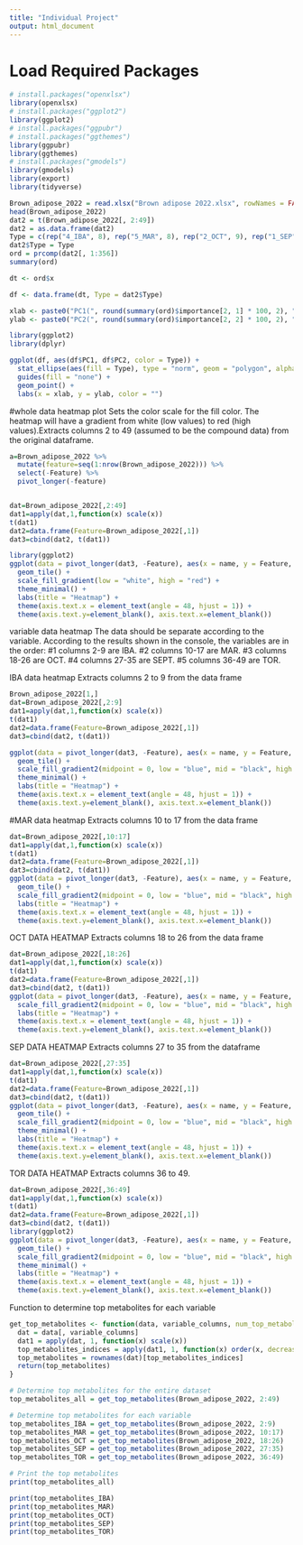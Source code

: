 ```yaml
---
title: "Individual Project"
output: html_document
---
```


# Load Required Packages

```r
# install.packages("openxlsx")
library(openxlsx)
# install.packages("ggplot2")
library(ggplot2)
# install.packages("ggpubr")
# install.packages("ggthemes")
library(ggpubr)
library(ggthemes)
# install.packages("gmodels")
library(gmodels)
library(export)
library(tidyverse)
```

```r
Brown_adipose_2022 = read.xlsx("Brown adipose 2022.xlsx", rowNames = FALSE)
head(Brown_adipose_2022)
dat2 = t(Brown_adipose_2022[, 2:49])
dat2 = as.data.frame(dat2)
Type = c(rep("4_IBA", 8), rep("5_MAR", 8), rep("2_OCT", 9), rep("1_SEP", 9), rep("3_TOR", 14))
dat2$Type = Type
ord = prcomp(dat2[, 1:356])
summary(ord)
```

```r

dt <- ord$x

df <- data.frame(dt, Type = dat2$Type)

xlab <- paste0("PC1(", round(summary(ord)$importance[2, 1] * 100, 2), "%)")
ylab <- paste0("PC2(", round(summary(ord)$importance[2, 2] * 100, 2), "%)")

library(ggplot2)
library(dplyr)

ggplot(df, aes(df$PC1, df$PC2, color = Type)) +
  stat_ellipse(aes(fill = Type), type = "norm", geom = "polygon", alpha = 0.2) +
  guides(fill = "none") +
  geom_point() +
  labs(x = xlab, y = ylab, color = "")
```
#whole data heatmap plot
Sets the color scale for the fill color. The heatmap will have a gradient from white (low values) to red (high values).Extracts columns 2 to 49 (assumed to be the compound data) from the original dataframe.

```r
a=Brown_adipose_2022 %>%
  mutate(feature=seq(1:nrow(Brown_adipose_2022))) %>% 
  select(-Feature) %>% 
  pivot_longer(-feature)


dat=Brown_adipose_2022[,2:49]
dat1=apply(dat,1,function(x) scale(x)) 
t(dat1) 
dat2=data.frame(Feature=Brown_adipose_2022[,1]) 
dat3=cbind(dat2, t(dat1)) 

library(ggplot2)
ggplot(data = pivot_longer(dat3, -Feature), aes(x = name, y = Feature, fill = value)) + 
  geom_tile() + 
  scale_fill_gradient(low = "white", high = "red") + 
  theme_minimal() + 
  labs(title = "Heatmap") + 
  theme(axis.text.x = element_text(angle = 48, hjust = 1)) + 
  theme(axis.text.y=element_blank(), axis.text.x=element_blank()) 
```


variable data heatmap
The data should be separate according to the variable.
According to the results shown in the console, the variables are in the order:
#1 columns 2-9 are IBA.
#2 columns 10-17 are MAR.
#3 columns 18-26 are OCT.
#4 columns 27-35 are SEPT.
#5 columns 36-49 are TOR.


IBA data heatmap
Extracts columns 2 to 9 from the data frame
```r

Brown_adipose_2022[1,] 
dat=Brown_adipose_2022[,2:9] 
dat1=apply(dat,1,function(x) scale(x)) 
t(dat1) 
dat2=data.frame(Feature=Brown_adipose_2022[,1]) 
dat3=cbind(dat2, t(dat1)) 

ggplot(data = pivot_longer(dat3, -Feature), aes(x = name, y = Feature, fill = value)) + 
  geom_tile() + 
  scale_fill_gradient2(midpoint = 0, low = "blue", mid = "black", high = "red") + 
  theme_minimal() + 
  labs(title = "Heatmap") + 
  theme(axis.text.x = element_text(angle = 48, hjust = 1)) + 
  theme(axis.text.y=element_blank(), axis.text.x=element_blank()) 

```
#MAR data heatmap
Extracts columns 10 to 17 from the data frame

```r

dat=Brown_adipose_2022[,10:17] 
dat1=apply(dat,1,function(x) scale(x)) 
t(dat1) 
dat2=data.frame(Feature=Brown_adipose_2022[,1]) 
dat3=cbind(dat2, t(dat1)) 
ggplot(data = pivot_longer(dat3, -Feature), aes(x = name, y = Feature, fill = value)) + 
  geom_tile() + 
  scale_fill_gradient2(midpoint = 0, low = "blue", mid = "black", high = "red") + 
  labs(title = "Heatmap") + 
  theme(axis.text.x = element_text(angle = 48, hjust = 1)) + 
  theme(axis.text.y=element_blank(), axis.text.x=element_blank()) 

```

OCT DATA HEATMAP
Extracts columns 18 to 26 from the data frame
```r

dat=Brown_adipose_2022[,18:26] 
dat1=apply(dat,1,function(x) scale(x)) 
t(dat1) 
dat2=data.frame(Feature=Brown_adipose_2022[,1]) 
dat3=cbind(dat2, t(dat1)) 
ggplot(data = pivot_longer(dat3, -Feature), aes(x = name, y = Feature, fill = value)) + 
  scale_fill_gradient2(midpoint = 0, low = "blue", mid = "black", high = "red") + 
  labs(title = "Heatmap") + 
  theme(axis.text.x = element_text(angle = 48, hjust = 1)) + 
  theme(axis.text.y=element_blank(), axis.text.x=element_blank()) 

```

SEP DATA HEATMAP
Extracts columns 27 to 35 from the dataframe
```r

dat=Brown_adipose_2022[,27:35] 
dat1=apply(dat,1,function(x) scale(x)) 
t(dat1) 
dat2=data.frame(Feature=Brown_adipose_2022[,1]) 
dat3=cbind(dat2, t(dat1)) 
ggplot(data = pivot_longer(dat3, -Feature), aes(x = name, y = Feature, fill = value)) + 
  geom_tile() + 
  scale_fill_gradient2(midpoint = 0, low = "blue", mid = "black", high = "red") + 
  theme_minimal() + 
  labs(title = "Heatmap") + 
  theme(axis.text.x = element_text(angle = 48, hjust = 1)) + 
  theme(axis.text.y=element_blank(), axis.text.x=element_blank()) 

```

TOR DATA HEATMAP
Extracts columns 36 to 49.

```r

dat=Brown_adipose_2022[,36:49] 
dat1=apply(dat,1,function(x) scale(x)) 
t(dat1) 
dat2=data.frame(Feature=Brown_adipose_2022[,1]) 
dat3=cbind(dat2, t(dat1)) 
library(ggplot2)
ggplot(data = pivot_longer(dat3, -Feature), aes(x = name, y = Feature, fill = value)) + 
  geom_tile() + 
  scale_fill_gradient2(midpoint = 0, low = "blue", mid = "black", high = "red") + 
  theme_minimal() + 
  labs(title = "Heatmap") + 
  theme(axis.text.x = element_text(angle = 48, hjust = 1)) + 
  theme(axis.text.y=element_blank(), axis.text.x=element_blank())

```

Function to determine top metabolites for each variable

```r

get_top_metabolites <- function(data, variable_columns, num_top_metabolites = 10) {
  dat = data[, variable_columns]
  dat1 = apply(dat, 1, function(x) scale(x))
  top_metabolites_indices = apply(dat1, 1, function(x) order(x, decreasing = TRUE)[1:num_top_metabolites])
  top_metabolites = rownames(dat)[top_metabolites_indices]
  return(top_metabolites)
}

# Determine top metabolites for the entire dataset
top_metabolites_all = get_top_metabolites(Brown_adipose_2022, 2:49)


```

```r
# Determine top metabolites for each variable
top_metabolites_IBA = get_top_metabolites(Brown_adipose_2022, 2:9)
top_metabolites_MAR = get_top_metabolites(Brown_adipose_2022, 10:17)
top_metabolites_OCT = get_top_metabolites(Brown_adipose_2022, 18:26)
top_metabolites_SEP = get_top_metabolites(Brown_adipose_2022, 27:35)
top_metabolites_TOR = get_top_metabolites(Brown_adipose_2022, 36:49)

# Print the top metabolites
print(top_metabolites_all)

print(top_metabolites_IBA)
print(top_metabolites_MAR)
print(top_metabolites_OCT)
print(top_metabolites_SEP)
print(top_metabolites_TOR)
```